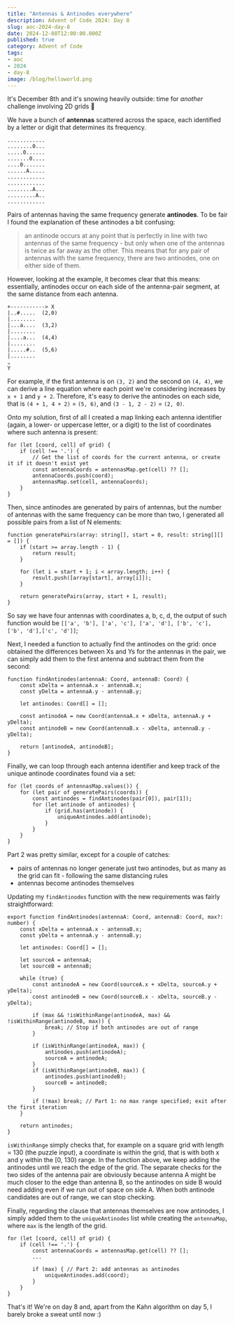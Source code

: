 ```yaml
---
title: "Antennas & Antinodes everywhere"
description: Advent of Code 2024: Day 8
slug: aoc-2024-day-8
date: 2024-12-08T12:00:00.000Z
published: true
category: Advent of Code
tags:
- aoc
- 2024
- day-8
image: /blog/helloworld.png
---
```


It's December 8th and it's snowing heavily outside: time for _another_ challenge involving 2D grids 🥶

We have a bunch of **antennas** scattered across the space, each identified by a letter or digit that determines its frequency.

```
............
........0...
.....0......
.......0....
....0.......
......A.....
............
............
........A...
.........A..
............
```

Pairs of antennas having the same frequency generate **antinodes**. To be fair I found the explanation of these antinodes a bit confusing:

> an antinode occurs at any point that is perfectly in line with two antennas of the same frequency - but only when one of the antennas is twice as far away as the other. This means that for any pair of antennas with the same frequency, there are two antinodes, one on either side of them.

However, looking at the example, it becomes clear that this means: essentially, antinodes occur on each side of the antenna-pair segment, at the same distance from each antenna.

```
+-----------> X
|..#.....  (2,0)
|........
|...a....  (3,2)
|........
|....a...  (4,4)
|........
|.....#..  (5,6)
|........
⌄
Y
```

For example, if the first antenna is on `(3, 2)` and the second on `(4, 4)`, we can derive a line equation where each point we're considering increases by `x + 1` and `y + 2`. Therefore, it's easy to derive the antinodes on each side, that is `(4 + 1, 4 + 2)` = `(5, 6)`, and `(3 - 1, 2 - 2)` = `(2, 0)`.

Onto my solution, first of all I created a map linking each antenna identifier (again, a lower- or uppercase letter, or a digit) to the list of coordinates where such antenna is present:

```
for (let [coord, cell] of grid) {
    if (cell !== '.') {
		// Get the list of coords for the current antenna, or create it if it doesn't exist yet
        const antennaCoords = antennasMap.get(cell) ?? [];
        antennaCoords.push(coord);
        antennasMap.set(cell, antennaCoords);
    }
}
```

Then, since antinodes are generated by pairs of antennas, but the number of antennas with the same frequency can be more than two, I generated all possible pairs from a list of N elements:

```
function generatePairs(array: string[], start = 0, result: string[][] = []) {
    if (start >= array.length - 1) {
        return result;
    }

    for (let i = start + 1; i < array.length; i++) {
        result.push([array[start], array[i]]);
    }

    return generatePairs(array, start + 1, result);
}
```

So say we have four antennas with coordinates a, b, c, d, the output of such function would be `[['a', 'b'], ['a', 'c'], ['a', 'd'], ['b', 'c'], ['b', 'd'],['c', 'd']]`;

Next, I needed a function to actually find the antinodes on the grid: once obtained the differences between Xs and Ys for the antennas in the pair, we can simply add them to the first antenna and subtract them from the second:

```
function findAntinodes(antennaA: Coord, antennaB: Coord) {
    const xDelta = antennaA.x - antennaB.x;
    const yDelta = antennaA.y - antennaB.y;

    let antinodes: Coord[] = [];

    const antinodeA = new Coord(antennaA.x + xDelta, antennaA.y + yDelta);
    const antinodeB = new Coord(antennaB.x - xDelta, antennaB.y - yDelta);

	return [antinodeA, antinodeB];
}
```

Finally, we can loop through each antenna identifier and keep track of the unique antinode coordinates found via a set:

```
for (let coords of antennasMap.values()) {
    for (let pair of generatePairs(coords)) {
        const antinodes = findAntinodes(pair[0]), pair[1]);
        for (let antinode of antinodes) {
            if (grid.has(antinode)) {
                uniqueAntinodes.add(antinode);
            }
        }
    }
}
```

Part 2 was pretty similar, except for a couple of catches:

- pairs of antennas no longer generate just two antinodes, but as many as the grid can fit - following the same distancing rules
- antennas become antinodes themselves

Updating my `findAntinodes` function with the new requirements was fairly straightforward:

```
export function findAntinodes(antennaA: Coord, antennaB: Coord, max?: number) {
    const xDelta = antennaA.x - antennaB.x;
    const yDelta = antennaA.y - antennaB.y;

    let antinodes: Coord[] = [];

    let sourceA = antennaA;
    let sourceB = antennaB;

    while (true) {
        const antinodeA = new Coord(sourceA.x + xDelta, sourceA.y + yDelta);
        const antinodeB = new Coord(sourceB.x - xDelta, sourceB.y - yDelta);

        if (max && !isWithinRange(antinodeA, max) && !isWithinRange(antinodeB, max)) {
            break; // Stop if both antinodes are out of range
        }

        if (isWithinRange(antinodeA, max)) {
            antinodes.push(antinodeA);
            sourceA = antinodeA;
        }
        if (isWithinRange(antinodeB, max)) {
            antinodes.push(antinodeB);
            sourceB = antinodeB;
        }

        if (!max) break; // Part 1: no max range specified; exit after the first iteration
    }

    return antinodes;
}
```

`isWithinRange` simply checks that, for example on a square grid with length = 130 (the puzzle input), a coordinate is within the grid, that is with both x and y within the [0, 130) range.
In the function above, we keep adding the antinodes until we reach the edge of the grid. The separate checks for the two sides of the antenna pair are obviously because antenna A might be much closer to the edge than antenna B, so the antinodes on side B would need adding even if we run out of space on side A. When both antinode candidates are out of range, we can stop checking.

Finally, regarding the clause that antennas themselves are now antinodes, I simply added them to the `uniqueAntinodes` list while creating the `antennaMap`, where `max` is the length of the grid.

```
for (let [coord, cell] of grid) {
    if (cell !== '.') {
        const antennaCoords = antennasMap.get(cell) ?? [];
        ...

        if (max) { // Part 2: add antennas as antinodes
            uniqueAntinodes.add(coord);
        }
    }
}
```

That's it!
We're on day 8 and, apart from the Kahn algorithm on day 5, I barely broke a sweat until now :)

